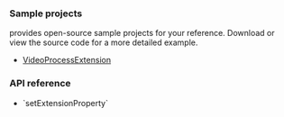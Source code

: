 <PlatformWrapper platform="android">

### Sample projects

<Vg k="COMPANY" /> provides open-source sample projects for your reference. Download or view the source code for a more detailed example.

* [VideoProcessExtension](https://github.com/AgoraIO/API-Examples/blob/main/Android/APIExample/app/src/main/java/io/agora/api/example/examples/advanced/VideoProcessExtension.java)


### API reference

- <Link to="{{Global.API_REF_ANDROID_ROOT}}/class_irtcengine.html#api_irtcengine_setextensionproperty">`setExtensionProperty`</Link>

</PlatformWrapper>
